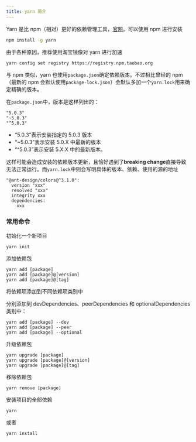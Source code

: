 ```yaml
---
title: yarn 简介
---
```


Yarn 是比 npm（相对）更好的依赖管理工具，[官网](https://yarn.bootcss.com/docs/getting-started/)。可以使用 npm 进行安装

```bash
npm install -g yarn
```

由于各种原因，推荐使用淘宝镜像对 yarn 进行加速

```bash
yarn config set registry https://registry.npm.taobao.org
```

与 npm 类似，yarn 也使用`package.json`确定依赖版本。不过相比曾经的 npm（最新的 npm 会默认使用`package-lock.json`）会默认多加一个`yarn.lock`用来确定精确的版本。

在`package.json`中，版本是这样列出的：

```
"5.0.3"
"~5.0.3"
"^5.0.3"
```

- “5.0.3”表示安装指定的 5.0.3 版本
- “~5.0.3”表示安装 5.0.X 中最新的版本
- “^5.0.3”表示安装 5.X.X 中的最新版本。

这样可能会造成安装的依赖版本更新，且恰好遇到了**breaking change**直接导致无法正常运行。而`yarn.lock`中则会写明具体的版本、依赖、使用的源的地址

```
"@ant-design/colors@^3.1.0":
  version "xxx"
  resolved "xxx"
  integrity xxx
  dependencies:
    xxx
```

### 常用命令

初始化一个新项目

```
yarn init
```

添加依赖包

```
yarn add [package]
yarn add [package]@[version]
yarn add [package]@[tag]
```

将依赖项添加到不同依赖项类别中

分别添加到 devDependencies、peerDependencies 和 optionalDependencies 类别中：

```
yarn add [package] --dev
yarn add [package] --peer
yarn add [package] --optional
```

升级依赖包

```
yarn upgrade [package]
yarn upgrade [package]@[version]
yarn upgrade [package]@[tag]
```

移除依赖包

```
yarn remove [package]
```

安装项目的全部依赖

```
yarn
```

或者

```
yarn install
```
